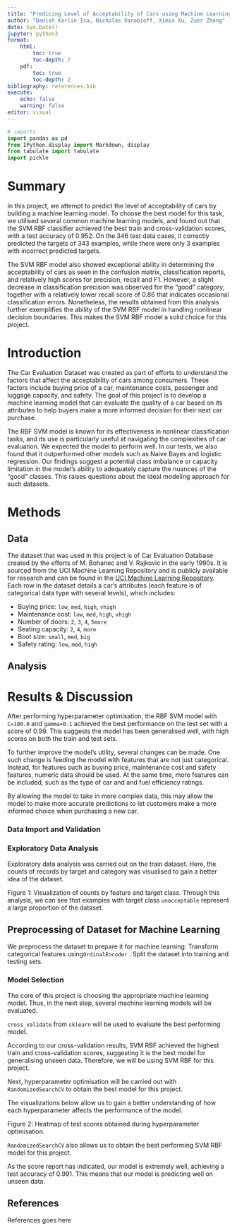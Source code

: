 ```yaml
---
title: "Predicing Level of Acceptability of Cars using Machine Learning"
author: "Danish Karlin Isa, Nicholas Varabioff, Ximin Xu, Zuer Zhong"
date: Sys.Date()
jupyter: python3
format: 
    html:
        toc: true
        toc-depth: 2
    pdf:
        toc: true
        toc-depth: 2
bibliography: references.bib
execute:
    echo: false
    warning: false
editor: visual
---
```


```python
# imports
import pandas as pd
from IPython.display import Markdown, display
from tabulate import tabulate
import pickle
```

# Summary

In this project, we attempt to predict the level of acceptability of cars by building a machine learning model.
To choose the best model for this task, 
we utilised several common machine learning models, 
and found out that the SVM RBF classifier achieved the best train and cross-validation scores,
with a test accuracy of 0.952.
On the 346 test data cases, 
it correctly predicted the targets of 343 examples,
while there were only 3 examples with incorrect predicted targets.

The SVM RBF model also showed exceptional ability in determining the acceptability of cars as seen in the confusion matrix, classification reports, and relatively high scores for precision, recall and F1.
However, a slight decrease in classification precision was observed for the “good” category,
together with a relatively lower recall score of 0.86 that indicates occasional classification errors. 
Nonetheless, the results obtained from this analysis further exemplifies the ability of the SVM RBF model in handling nonlinear decision boundaries. 
This makes the SVM RBF model a solid choice for this project.

# Introduction

The Car Evaluation Dataset was created as part of efforts to understand the factors that affect the acceptability of cars among consumers. 
These factors include buying price of a car, maintenance costs, passenger and luggage capacity, and safety. 
The goal of this project is to develop a machine learning model that can evaluate the quality of a car based on its attributes to help buyers make a more informed decision for their next car purchase.

The RBF SVM model is known for its effectiveness in nonlinear classification tasks, and its use is particularly useful at navigating the complexities of car evaluation. We expected the model to perform well. In our tests, we also found that it outperformed other models such as Naive Bayes and logistic regression. Our findings suggest a potential class imbalance or capacity limitation in the model's ability to adequately capture the nuances of the “good” classes. This raises questions about the ideal modeling approach for such datasets.

# Methods

## Data

The dataset that was used in this project is of Car Evaluation Database created by the efforts of M. Bohanec and V. Rajkovic in the early 1990s. 
It is sourced from the UCI Machine Learning Repository and is publicly available for research and can be found in the [UCI Machine Learning Repository](https://archive.ics.uci.edu/dataset/19/car+evaluation).
Each row in the dataset details a car’s attributes (each feature is of categorical data type with several levels), which includes:

* Buying price: `low`, `med`, `high`, `vhigh`
* Maintenance cost: `low`, `med`, `high`, `vhigh`
* Number of doors: `2`, `3`, `4`, `5more`
* Seating capacity: `2`, `4`, `more`
* Boot size: `small`, `med`, `big`
* Safety rating: `low`, `med`, `high`

## Analysis

# Results & Discussion

After performing hyperparameter optimisation, the RBF SVM model with `C=100.0` and `gamma=0.1` achieved the best performance on the test set with a score of 0.99.
This suggests the model has been generalised well, with high scores on both the train and test sets.

To further improve the model's utility, several changes can be made.
One such change is feeding the model with features that are not just categorical.
Instead, for features such as buying price, maintenance cost and safety features, numeric data should be used.
At the same time, more features can be included, such as the type of car and and fuel efficiency ratings.

By allowing the model to take in more complex data, this may allow the model to make more accurate predictions to let customers make a more informed choice when purchasing a new car.

### Data Import and Validation

### Exploratory Data Analysis

Exploratory data analysis was carried out on the train dataset.
Here, the counts of records by target and category was visualised to gain a better idea of the dataset.

Figure 1: Visualization of counts by feature and target class.
Through this analysis, we can see that examples with target class `unacceptable` represent a large proportion of the dataset.

## Preprocessing of Dataset for Machine Learning

We preprocess the dataset to prepare it for machine learning:
Transform categorical features using`OrdinalEncoder` .
Split the dataset into training and testing sets.

### Model Selection

The core of this project is choosing the appropriate machine learning model. Thus, in the next step, several machine learning models will be evaluated.

`cross_validate` from `sklearn` will be used to evaluate the best performing model.

According to our cross-validation results, 
SVM RBF achieved the highest train and cross-validation scores,
suggesting it is the best model for generalising unseen data. 
Therefore, we will be using SVM RBF for this project.

Next, hyperparameter optimisation will be carried out with `RandomizedSearchCV` to obtain the best model for this project.

The visualizations below allow us to gain a better understanding of how each hyperparameter affects the performance of the model.

Figure 2: Heatmap of test scores obtained during hyperparameter optimisation.

`RandomizedSearchCV` also allows us to obtain the best performing SVM RBF model for this project.

As the score report has indicated, our model is extremely well, achieving a test accuracy of 0.991. This means that our model is predicting well on unseen data.

## References

References goes here